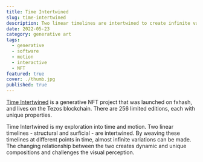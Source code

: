 ```yaml
---
title: Time Intertwined
slug: time-intertwined
description: Two linear timelines are intertwined to create infinite variations.
date: 2022-05-23
category: generative art
tags:
  - generative
  - software
  - motion
  - interactive
  - NFT
featured: true
cover: ./thumb.jpg
published: true
---
```



<GC start={1} end={13} bleed mb>
  <FxHash
    title="time-intertwined"
    caption="Click image to view live version"
    maxCols={4}
    tokens={[27, 74, 122, 229]}
    noGap
    captionClass="text-center"
  />
</GC>

[Time Intertwined](https://www.fxhash.xyz/generative/13526) is a generative NFT project that was launched on fxhash, and lives on the Tezos blockchain. There are 256 limited editions, each with unique properties.

Time Intertwined is my exploration into time and motion. Two linear timelines - structural and surficial - are intertwined. By weaving these timelines at different points in time, almost infinite variations can be made. The changing relationship between the two creates dynamic and unique compositions and challenges the visual perception.

<ActivityList slug="time-intertwined" sortByType />

<GC start={1} end={13} mt>
  <FxHash title="time-intertwined" maxCols={10} from={0} />
</GC>
